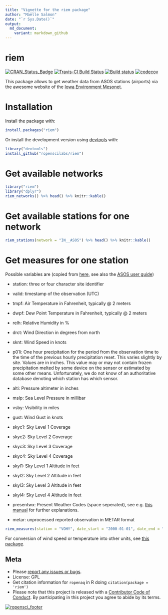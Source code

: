 ```yaml
---
title: "Vignette for the riem package"
author: "Maëlle Salmon"
date: "`r Sys.Date()`"
output:
  md_document:
    variant: markdown_github
---
```

riem
=============
[![CRAN_Status_Badge](http://www.r-pkg.org/badges/version/riem)](http://cran.r-project.org/package=riem)
[![Travis-CI Build Status](https://travis-ci.org/ropenscilabs/riem.svg?branch=master)](https://travis-ci.org/ropenscilabs/riem)
[![Build status](https://ci.appveyor.com/api/projects/status/tlpycwpp0fkeivue?svg=true)](https://ci.appveyor.com/project/masalmon/riem)
[![codecov](https://codecov.io/gh/ropenscilabs/riem/branch/master/graph/badge.svg)](https://codecov.io/gh/ropenscilabs/riem)


This package allows to get weather data from ASOS stations (airports) via the awesome website of the [Iowa Environment Mesonet](https://mesonet.agron.iastate.edu/request/download.phtml?network=IN__ASOS).


# Installation

Install the package with:

```r
install.packages("riem")
```

Or install the development version using [devtools](https://github.com/hadley/devtools) with:

```r
library("devtools")
install_github("ropenscilabs/riem")

```

# Get available networks

```r
library("riem")
library("dplyr")
riem_networks() %>% head() %>% knitr::kable()
```

# Get available stations for one network

```r
riem_stations(network = "IN__ASOS") %>% head() %>% knitr::kable()
```


# Get measures for one station

Possible variables are (copied from [here](https://mesonet.agron.iastate.edu/request/download.phtml), see also the [ASOS user guide](http://www.nws.noaa.gov/asos/pdfs/aum-toc.pdf))

* station: three or four character site identifier

* valid: timestamp of the observation (UTC)

* tmpf: Air Temperature in Fahrenheit, typically @ 2 meters

* dwpf: Dew Point Temperature in Fahrenheit, typically @ 2 meters

* relh: Relative Humidity in \%

* drct: Wind Direction in degrees from north

* sknt: Wind Speed in knots

* p01i: One hour precipitation for the period from the observation time to the time of the previous hourly precipitation reset. This varies slightly by site. Values are in inches. This value may or may not contain frozen precipitation melted by some device on the sensor or estimated by some other means. Unfortunately, we do not know of an authoritative database denoting which station has which sensor.

* alti: Pressure altimeter in inches

* mslp: Sea Level Pressure in millibar

* vsby: Visibility in miles

* gust: Wind Gust in knots

* skyc1: Sky Level 1 Coverage

* skyc2: Sky Level 2 Coverage

* skyc3: Sky Level 3 Coverage

* skyc4: Sky Level 4 Coverage

* skyl1: Sky Level 1 Altitude in feet

* skyl2: Sky Level 2 Altitude in feet

* skyl3: Sky Level 3 Altitude in feet

* skyl4: Sky Level 4 Altitude in feet

* presentwx: Present Weather Codes (space seperated), see e.g. [this manual](http://www.ofcm.gov/fmh-1/pdf/H-CH8.pdf) for further explanations.

* metar: unprocessed reported observation in METAR format

```r
riem_measures(station = "VOHY", date_start = "2000-01-01", date_end = "2016-04-22") %>% head() %>% knitr::kable()
```

For conversion of wind speed or temperature into other units, see [this package](https://github.com/geanders/weathermetrics/).


## Meta

* Please [report any issues or bugs](https://github.com/ropenscilabs/riem/issues).
* License: GPL
* Get citation information for `ropenaq` in R doing `citation(package = 'riem')`
* Please note that this project is released with a [Contributor Code of Conduct](CONDUCT.md). By participating in this project you agree to abide by its terms.

[![ropensci_footer](http://ropensci.org/public_images/github_footer.png)](http://ropensci.org)
